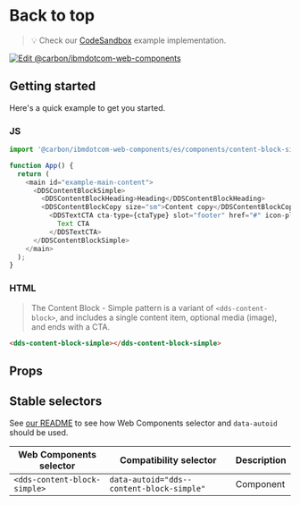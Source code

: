 
# Back to top

> 💡 Check our
> [CodeSandbox](https://githubbox.com/carbon-design-system/carbon-for-ibm-dotcom/tree/v1/packages/web-components/examples/codesandbox/components/content-block-simple)
> example implementation.

[![Edit @carbon/ibmdotcom-web-components](https://codesandbox.io/static/img/play-codesandbox.svg)](https://githubbox.com/carbon-design-system/carbon-for-ibm-dotcom/tree/v1/packages/web-components/examples/codesandbox/components/content-block-simple)

## Getting started

Here's a quick example to get you started.

### JS

```javascript
import '@carbon/ibmdotcom-web-components/es/components/content-block-simple/index.js';

function App() {
  return (
    <main id="example-main-content">
      <DDSContentBlockSimple>
        <DDSContentBlockHeading>Heading</DDSContentBlockHeading>
        <DDSContentBlockCopy size="sm">Content copy</DDSContentBlockCopy>
          <DDSTextCTA cta-type={ctaType} slot="footer" href="#" icon-placement="right">
            Text CTA
          </DDSTextCTA>
      </DDSContentBlockSimple>
    </main>
  );
}
```

### HTML

> The Content Block - Simple pattern is a variant of `<dds-content-block>`, and
> includes a single content item, optional media (image), and ends with a CTA.

```html
<dds-content-block-simple></dds-content-block-simple>
```

## Props

<Props of={PropTypesRef} />

## Stable selectors

See [our README](https://github.com/carbon-design-system/carbon-for-ibm-dotcom/tree/v1/packages/web-components#stable-selectors-for-analytics-and-integratione2e-testing-in-web-components) to see how Web Components selector and `data-autoid` should be used.

| Web Components selector | Compatibility selector           | Description |
| ----------------------- | -------------------------------- | ----------- |
| `<dds-content-block-simple>`     | `data-autoid="dds--content-block-simple"` | Component   |

<Description markdown={contributing} />
